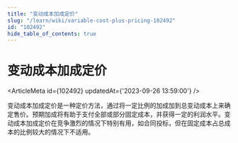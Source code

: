 ```yaml
---
title: "变动成本加成定价"
slug: "/learn/wiki/variable-cost-plus-pricing-102492"
id: "102492"
hide_table_of_contents: true
---
```



# 变动成本加成定价

<ArticleMeta id={102492} updatedAt={'2023-09-26 13:59:00'} />
<div className='border-solid border-b border-t-0 my-4 border-[var(--ifm-color-gray-300)]' />

变动成本加成定价是一种定价方法，通过将一定比例的加成加到总变动成本上来确定售价。预期加成将有助于支付全部或部分固定成本，并获得一定的利润水平。变动成本加成定价在竞争激烈的情况下特别有用，如合同投标，但在固定成本占总成本的比例较大的情况下不适用。
